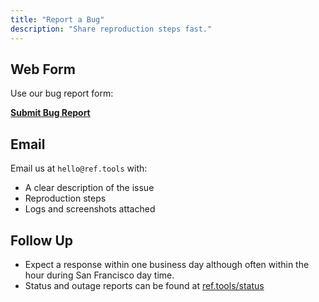 ```yaml
---
title: "Report a Bug"
description: "Share reproduction steps fast."
---
```


## Web Form

Use our bug report form:

**[Submit Bug Report](https://tally.so/r/wQW0x8)**

## Email

Email us at `hello@ref.tools` with:

- A clear description of the issue
- Reproduction steps
- Logs and screenshots attached

## Follow Up

- Expect a response within one business day although often within the hour during San Francisco day time.
- Status and outage reports can be found at [ref.tools/status](https://ref.tools/status)
